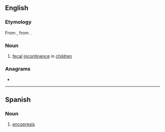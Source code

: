 ==English==

===Etymology===
From {{etyl|la|en}} {{m|la|encopresis}}, from {{etyl|grc|en}} {{m|grc|ἐγκόπρησις}}.

===Noun===
{{wikipedia}}
{{en-noun|-|encopreses}}

# {{lb|en|medicine}} [[fecal]] [[incontinence]] in [[children]]

===Anagrams===
* {{anagrams|en|a=ceeinoprss|necropsies|precession|preconises}}

----

==Spanish==

===Noun===
{{es-noun|f}}

# [[#English|encopresis]]
